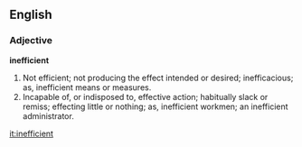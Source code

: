 ==English==

===Adjective===

'''inefficient'''

#Not efficient; not producing the effect intended or desired; inefficacious; as, inefficient means or measures.
#Incapable of, or indisposed to, effective action; habitually slack or remiss; effecting little or nothing; as, inefficient workmen; an inefficient administrator.

[[it:inefficient]]